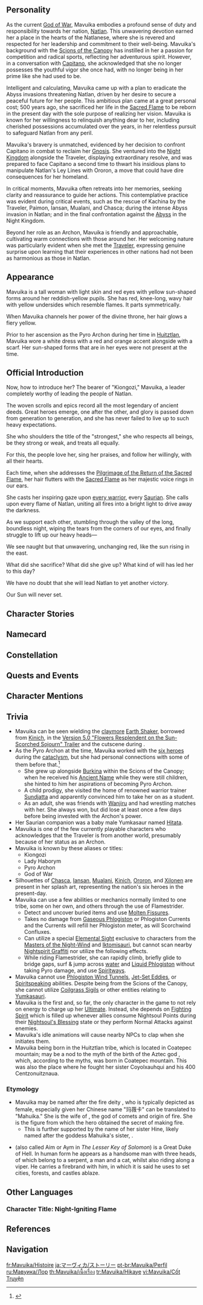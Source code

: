 {{CharacterTabs}}
{{Quote|Natlan's Archon and leader, the everlasting flame of hope for all living beings, and the cleansing flame that incinerates all evil.|Description from the Official Website<ref>Official Genshin Impact Website: [https://genshin.hoyoverse.com/en/character/Natlan?char=7 Mavuika]</ref>}}
==Personality==
{{Quote|The leader of Natlan who inherited the Ancient Name of "Kiongozi." She made a vow to illuminate the future of the nation of war with the Sacred Flame.|In-game character attributes and profile page text}}
As the current [[Pyro Archon|God of War]], Mavuika embodies a profound sense of duty and responsibility towards her nation, [[Natlan]]. This unwavering devotion earned her a place in the hearts of the Natlanese, where she is revered and respected for her leadership and commitment to their well-being. Mavuika's background with the [[Scions of the Canopy]] has instilled in her a passion for competition and radical sports, reflecting her adventurous spirit. However, in a conversation with [[Capitano]], she acknowledged that she no longer possesses the youthful vigor she once had, with no longer being in her prime like she had used to be.

Intelligent and calculating, Mavuika came up with a plan to eradicate the Abyss invasions threatening Natlan, driven by her desire to secure a peaceful future for her people. This ambitious plan came at a great personal cost; 500 years ago, she sacrificed her life in the [[Sacred Flame]] to be reborn in the present day with the sole purpose of realizing her vision. Mavuika is known for her willingness to relinquish anything dear to her, including cherished possessions accumulated over the years, in her relentless pursuit to safeguard Natlan from any peril.

Mavuika's bravery is unmatched, evidenced by her decision to confront Capitano in combat to reclaim her [[Gnosis]]. She ventured into the [[Night Kingdom]] alongside the Traveler, displaying extraordinary resolve, and was prepared to face Capitano a second time to thwart his insidious plans to manipulate Natlan's Ley Lines with Ororon, a move that could have dire consequences for her homeland.

In critical moments, Mavuika often retreats into her memories, seeking clarity and reassurance to guide her actions. This contemplative practice was evident during critical events, such as the rescue of Kachina by the Traveler, Paimon, Iansan, Mualani, and Chasca; during the intense Abyss invasion in Natlan; and in the final confrontation against the [[Abyss]] in the Night Kingdom.

Beyond her role as an Archon, Mavuika is friendly and approachable, cultivating warm connections with those around her. Her welcoming nature was particularly evident when she met the [[Traveler]], expressing genuine surprise upon learning that their experiences in other nations had not been as harmonious as those in Natlan.

==Appearance==
{{See also|Undying Sun}}
<!-- Keep appearance section short and concise. Limit to 3-4 sentences. Outfits should be described on the outfit pages. -->
Mavuika is a tall woman with light skin and red eyes with yellow sun-shaped forms around her reddish-yellow pupils. She has red, knee-long, wavy hair with yellow undersides which resemble flames. It parts symmetrically. 

When Mavuika channels her power of the divine throne, her hair glows a fiery yellow.

Prior to her ascension as the Pyro Archon during her time in [[Huitztlan]], Mavuika wore a white dress with a red and orange accent alongside with a scarf. Her sun-shaped forms that are in her eyes were not present at the time.

==Official Introduction==
<!-- Article from Hoyolab -->
{{Official Introduction
|title     = The Brightest, Most Splendid, Most Resplendent Flame Reborn
|link      = https://www.hoyolab.com/article/35172374
|character = Mavuika
}}
{{Quote|Even in the complex tapestry of [[Teyvat]]'s night sky, such a dazzling constellation is seldom seen. Its scorching radiance is as though it wants to [[False Sky|burn a hole]] in the very fabric of the sky itself. When it finally becomes a shooting star streaking toward the horizon, that fire will kindle even the deepest, coldest nights into brightest day.|Sighed by [["B"]] during a divination}}

{{Quote|Mavuika? Ohh! You mean the one who competed with me in the [[Stadium of the Sacred Flame]]! Hahaha, you'd think an [[Archon]] could hold their liquor better than that! Uh... what? They said I got wasted first? No freaking way, not a chance! That day, I was... uh, hang on a sec, now why did I go see the Pyro Archon that day again...?|[[Varka]]'s response to [[Alice]]'s question about the results of the "meeting" in Natlan, as he scratched his head in thought}}
Now, how to introduce her? The bearer of "Kiongozi," Mavuika, a leader completely worthy of leading the people of Natlan.

The woven scrolls and epics record all the most legendary of ancient deeds. Great heroes emerge, one after the other, and glory is passed down from generation to generation, and she has never failed to live up to such heavy expectations.

She who shoulders the title of the "strongest," she who respects all beings, be they strong or weak, and treats all equally.

For this, the people love her, sing her praises, and follow her willingly, with all their hearts.

Each time, when she addresses the [[Pilgrimage of the Return of the Sacred Flame]], her hair flutters with the [[Sacred Flame]] as her majestic voice rings in our ears.

She casts her inspiring gaze upon [[Natlan/Culture#Tribes of Natlan|every warrior]], every [[Saurian]]. She calls upon every flame of Natlan, uniting all fires into a bright light to drive away the darkness.

As we support each other, stumbling through the valley of the long, boundless night, wiping the tears from the corners of our eyes, and finally struggle to lift up our heavy heads—

We see naught but that unwavering, unchanging red, like the sun rising in the east.

What did she sacrifice? What did she give up? What kind of will has led her to this day?

We have no doubt that she will lead Natlan to yet another victory.

Our Sun will never set.

==Character Stories==
{{Character Story
|title1        = Character Details
|text1         = <p>When the name "Mavuika" is mentioned, the citizens of [[Natlan]] will not be stingy with their praise, for she has proven herself well-qualified and worthy of respect, be it as a leader or [[Archon]].</p><!--
              --><p>She is the pinnacle of strength in Natlan, and she has the bearing to match. Even newly-arrived travelers need only hear her speak at the [[Stadium of the Sacred Flame]] to know that she merits being known as the sun.</p><!--
              --><p>She is exceedingly awe-inspiring, but is no unsmiling ruler whose ways may as well be set in stone. In informal situations, she is an enthusiastic and friendly big-sister figure, always ready to chat, and ever open to reasonable suggestions.</p><!--
              --><p>On the eve of the [[Pilgrimage of the Return of the Sacred Flame]], the [[Weary Inn]] is often packed with passionate revelers, and Mavuika can often be found there, playing cards or singing songs with everyone, and even if some drunk person splashes their drink onto her, she doesn't mind at all.</p><!--
              --><p>After all, for someone who can ignite their hair to dry off said drink, such incidents are small beans. When such levity is hard to come by, why let something so minor spoil the mood?</p><!--
              --><p>But should the person intend to start a drinking contest, it is Mavuika's desire to win that will be kindled. As the "battle" has begun, there can be no room for retreat or surrender. The victor will be determined, one way or the other.</p><!--
              --><p>Since becoming Archon, her habits have remained utterly unchanged, and this has allowed her to make many friends across the tribes.</p><!--
              --><p>However, not everyone possesses the subtle sense of proper propriety for such a relationship. Indeed, she can be too down-to-earth, and with her lack of airs, some misjudge the situation and get the false impression that they can use their friendship with an Archon to their own benefit.</p><!--
              --><p>Strangely enough, though people of this sort are a dime a dozen, they have never caused any major trouble, for Mavuika has never responded to such ridiculous requests &mdash; a solemn, icy stare is all she needs to send the other party scampering away.</p><!--
              --><p>The sight of those ever-burning eyes casting such a frigid gaze wakes those confused fools up in an instant to the fact that Mavuika is still the leader of a nation, a supreme deity.</p><!--
              --><p>A [[Speaker's Chamber]] staff member once suggested that she should subject those who so harass her to at least token punishment, lest there be an endless stream of incidents to come, but she refused.</p><!--
              --><p>"Archonhood is status, authority, and a spiritual symbol. But it is not who 'I' am."</p>
|mention1      = 

|title2        = Character Story 1
|friendship2   = 2
|text2         = <p>Theoretically, anyone in Natlan can become the [[Pyro Archon]], so long as they prove that they are the mightiest warrior of their era during a Pilgrimage.</p><!--
              --><p>Therefore, the rulers of the nation have varied wildly in personality and style. Some worshipped power and strength, valuing results. To them, any price was acceptable so long as the ends could be achieved.</p><!--
              --><p>Mavuika is just the opposite. In the eyes of others, she is undoubtedly your typical "perfectionist" &mdash; not only must things be done well, but also beautifully.</p><!--
              --><p>To pursue quality and completeness is only human, but doing so often requires extra time. And whenever anyone tells her that such an approach isn't efficient enough, Mavuika has a set of arguments at the ready.</p><!--
              --><p>First, there are no standalone events in this world. Tracing events backward reveals causes, while moving forward reveals outcomes. Humans are incapable of analyzing the whole chain of events. All they can do is handle each one as best they can, and avoid leaving hidden pitfalls.</p><!--
              --><p>Second, all past events become valuable experiences. Successes serve as references, and failures as lessons. But if matters were dealt with carelessly, all they will leave are warnings to not repeat the same mistakes.</p><!--
              --><p>But apart from these two ideas, Mavuika also has a very important reason for her approach that she rarely ever mentions &mdash; and that is "fun."</p><!--
              --><p>She has a broad range of hobbies, and has unparalleled skill in the various sports and games popular across the tribes, but one sentence can sum up all of these interests &mdash; she loves getting better at things.</p><!--
              --><p>For example, when she first learned how to rock climb, she would commit every movement her coach made to memory and ask in detail about every last maneuver.</p><!--
              --><p>Her next step was to train &mdash; and train a lot, making her body remember the trick behind each movement, gradually executing them faster and faster. She even requested someone to record the entire process with a [[Kamera]], all the better to later study any failures or areas where she wasn't fluid enough.</p><!--
              --><p>She would also talk with her coach and use various tools and equipment in order to solve problems she encountered, enumerating lists of solutions, and trying out each one in turn before choosing the best.</p><!--
              --><p>In this way, Mavuika honed her climbing skills to perfection most quickly indeed, and her questions grew ever harder for her coach to answer, eventually shifting their relationship from that of teacher and student to that of fellow lovers of climbing, delving into their craft together.</p><!--
              --><p>In other fields, there were even more exaggerated cases. In some cases, Mavuika would come to surpass "masters" with three to four decades of experience after just a single year of study.</p><!--
              --><p>The reason behind this was actually quite simple: Building up skills is easy, but maintaining progress is hard. Once memories have sunk into one's body, it becomes easy for one to grow self-satisfied and complacent, and thus cease to actively think.</p><!--
              --><p>As such, one thing Mavuika detests is repetition: If a deed done before must be done again, then it must be done differently in some way, whether by trying something new, or else through reflection and optimization.</p><!--
              --><p>But it is difficult for most to see all the effort that she puts into this, and thus, her swift progress is often put down to talent. To this, she can only wryly smile, for who in this world was born with such a surfeit of talent?</p><!--
              --><p>"If you want to improve, all you have to do is master the 'skill' of improvement and then just put in the work."</p>
|mention2      = 

|title3        = Character Story 2
|friendship3   = 3
|text3         = <p>Mavuika gives the impression of being a most avid outdoorswoman. When not at work or training, she can be seen in all sorts of places, throwing herself at various extreme challenges.</p><!--
              --><p>But what people often fail to realize is that she actually can also sit still for long periods of time, staying focused as she reads books and woven scrolls, as she possesses ample patience.</p><!--
              --><p>Her other great indoor hobby is solving puzzles, whether these involve logical reasoning or pattern recognition, and regardless if their contents are images, numbers, or even stories. All quickly suck her into a world of her own.</p><!--
              --><p>After enjoying time well-spent making deductions and decisions, she even scores these puzzles based on their quality, difficulty, and reasonability, so that her fellow puzzle hobbyists have a reliable standard to refer to.</p><!--
              --><p>Yet this hobby of hers came to pose a problem: Puzzle games are usually one-time sources of enjoyment and lack replayability, and Mavuika tends to solve them all too quickly, faster even than the ability of puzzle creators to develop new ones.</p><!--
              --><p>As such, while keeping an eye on any new puzzles that come to market, Mavuika also dusts off already-solved puzzles and adds various restrictions and limitations to increase the difficulty or complexity.</p><!--
              --><p>For example, while doing a puzzle, she might allow herself to select pieces normally, but flip the pieces when placing them, thus only being able to see if she has the puzzle right after placing every piece and flipping the whole thing back over.</p><!--
              --><p>Or perhaps, if the puzzle requires separating multiple connected pieces of metal, she will affix one piece to the table, thus restricting the number of directions in which she can conveniently pull the pieces apart, requiring her to consider alternatives &mdash; a restriction that can also be applied to knot puzzles.</p><!--
              --><p>Over time, she has compiled the various gameplay challenges she has come up with and puzzle ratings she has given, creating a most valuable curated catalog of puzzles.</p><!--
              --><p>At first, she published it at the Speaker's Chamber, hoping that she could help her fellow hobbyists, and also promote this relatively niche hobby while she was at it, but the quickest to seize upon the utility of the resource she created were, in fact, the sellers of puzzles.</p><!--
              --><p>They used the recommendation of the Pyro Archon herself to shamelessly peddle their puzzles, but this quickly led to numerous disputes &mdash; approval though it be, Mavuika's catalog only indicated her personal preference, while the full scope of human taste in puzzles is vast indeed.</p><!--
              --><p>Following that incident, Mavuika no longer publicly discloses her catalog, but if one truly considers oneself a puzzle enthusiast, one can still go to the Speaker's Chamber and request to view it.</p><!--
              --><p>...With the caveat that you must first prove yourself an expert by solving a random puzzle selected from Mavuika's collection by the Chamber staff, of course.</p>
|mention3      = 

|title4        = Character Story 3
|friendship4   = 4
|text4         = <p>Mavuika was born to a very ordinary family of the [[Scions of the Canopy]]. Her [[Haumia|mother]] was bold and passionate but lacked caution, while her father was knowledgeable but taciturn, and the two would constantly clash from the moment they were married.</p><!--
              --><p>The birth of their child changed everything &mdash; Mavuika was like a small, pure, burning sun, constantly casting rays of warmth in all directions, the streaming light scattering and burning away the barriers and gloom that lay between them.</p><!--
              --><p>Young Mavuika was curious about everything and anything, and whenever her father would answer her questions, he always drew a worshipful gaze and warm, genuine smile from her, a process that gradually taught him the joys of communicating with others and sharing his thoughts.</p><!--
              --><p>While she gained knowledge from her father, Mavuika would pester her mother to bring her out on adventures every day, and on these, the brave young girl would always charge ahead, scaring her mother half to death. As this repeated time and again, her mother came to realize how her own reckless behavior must have seemed inappropriate in the eyes of others.</p><!--
              --><p>Mavuika matured faster than any other child her age, and very quickly, the knowledge she had gleaned from her father allowed her to point out her mother's rashness, and the experiences she had with her mother allowed her to identify her father's overly idealistic thinking.</p><!--
              --><p>Like a bridge, she stood between two people who could not at first communicate easily with one another, slowly dissolving the many contradictions and misunderstandings that had accumulated over time. When her father taught her martial arts, her mother would give pointers from the side, and when her mother took her to train Saurians, her father would also come along.</p><!--
              --><p>But the thing that really pushed Mavuika to take another step forward was the birth of another angel into the house &mdash; her sister, [[Hine]].</p><!--
              --><p>Perhaps it was because Mavuika had already taken on responsibilities important to the family's relationships that she quickly got used to the role of an older sister, and step by step, she passed on all that she had learned from her parents to Hine.</p><!--
              --><p>Hine was by no means easy to handle. She was naughty at times, quiet at others, and rarely obedient, which often resulted in the other three household members seated at the table simultaneously facepalming with a sigh. But even these were moments filled with warmth.</p><!--
              --><p>Once, when Mavuika and her father were teaching her, Hine asked a question:</p><!--
              --><p>"If all the Pyro Archons are just humans, how can we be sure that every person who becomes one will be willing to protect us?"</p><!--
              --><p>"It's precisely because we are all ordinary people that we don't need such guarantees."</p><!--
              --><p>"Daddy, I don't get it! You're talking in riddles again."</p><!--
              --><p>"Ask your sister, then. I'm certain she's figured this one out already &mdash; a long while ago, in fact."</p><!--
              --><p>Mavuika simply smiled and hugged her sister, patting her on her head, and said nothing more on the matter.</p>
|mention4      = Haumia, Hine

|title5        = Character Story 4
|friendship5   = 5
|quest5        = Black Stone Under a White Stone
|text5         = <p>Five hundred years ago, when Mavuika's plan to save Natlan was revealed to the chiefs and elite warriors, there were stark divisions of opinion.</p><!--
              --><p>Some believed that the loss of a leader and warrior as important as Mavuika was unacceptable, for there could be no future to speak of if the present era could not be defended.</p><!--
              --><p>In the end, however, the vast majority were persuaded by Mavuika or by the various tribal chiefs, for hers was the only plan that provided any hope of victory, even though to those at the time, it seemed incredibly risky, and had slim odds of success anyway.</p><!--
              --><p>Guided by an unspoken understanding, the warriors visited her Speaker's Chamber as one, offering their most important belongings to be used as "fuel" in case of any future emergencies.</p><!--
              --><p>These brave people were proud of this necessary sacrifice and did not hesitate in the least, but Mavuika called out to each of them before they could leave, offered them a hot drink, and listened to them speak of the story behind those objects.</p><!--
              --><p>She was willing to, and indeed, had to carry these stories with her into the future, for memories can surpass time where human lifespans may fail. And though these objects might not endure into the future, so long as someone still sang their stories, they could welcome the victorious dawn alongside the people of the future.</p><!--
              --><p>Thus did they all, old friends of Mavuika and relative strangers both, speak freely in the Speaker's Chamber, at times boasting of heroic achievements, and at others shedding silent tears for the passing of close kin and friends.</p><!--
              --><p>Each item was well-kept and maintained, and their numbers have only increased over the last five hundred years, up until now.</p><!--
              --><p>However, only a very few would finish the last of their drink after telling their story, pause for a moment, and then ask Mavuika if she had similar stories she wanted to share.</p><!--
              --><p>And with a smile on her face, she would speak of her parents, of Hine, and of their two mischievous [[Yumkasaur]]s, the things she held most dear in the time she was about to lose.</p><!--
              --><p>"All of this stuff is pretty important, isn't it..."</p><!--
              --><p>"No. All of it ceased to be important the moment we decided on this plan &mdash; even me."</p>
|mention5      = Haumia, Hine

|title6        = Character Story 5
|friendship6   = 6
|quest6        = Incandescent Ode of Resurrection
|text6         = <p>Mavuika always imagined her plan to fight against the [[Abyss]] as a lengthy journey, and herself as an adventurer carrying a full pack and marching toward her predetermined goal. Memory and love were the supplies she brought, and they would help see her through confusion and solitude.</p><!--
              --><p>Within a world created through meditation, she would manifest this path. A high tower would appear in the distance, the [[Sacred Flame]] burning at its summit, lighting her way and showing her the path.</p><!--
              --><p>None knew how to get there, nor how far the journey would take her, but as her luggage grew ever lighter, the road stretched ever farther on with each step she took.</p><!--
              --><p>Farewell, [[Atea]] said to her, and [[Tenoch]], and her mother and sister.</p><!--
              --><p>Farewell, [[Sundjatta]] told her, and [[Burkina]] and [[Wanjiru]] also.</p><!--
              --><p>The existence of the path to victory was not something to be taken for granted. Rather, it was forged by countless heroes, past and present. Rather than a "savior," then, Mavuika preferred to be known as an "agent."</p><!--
              --><p>But this alone was not enough. Her journey was no penance that required only willpower, but rather, decisiveness and wisdom also.</p><!--
              --><p>She could never have foreseen such marked variables as the [[Traveler]] or [[The Captain]] five hundred years prior, but upon learning of them, she only needed a moment's consideration before deciding to incorporate them into the plan.</p><!--
              --><p>In addition to any other considerations she might have had based on the realities of the situation, another factor played into her judgment &mdash; that both the Traveler and The Captain exhibited traits that mirrored her own.</p><!--
              --><p>Were it not for their respective positions, she would have liked nothing more than for the three of them to sit and speak of their travels over grilled meat and drinks. After all, those who travel along the same road, never having a fixed residence, can best resonate with and understand one another.</p><!--
              --><p>But she also had a deep understanding of the obstacles therein &mdash; having traveled so far, it was only natural to not wish to show the fatigue or weakness in one's heart, and even she was no exception.</p><!--
              --><p>She could easily tell stories about her comrades or family with a smile, but rarely could she speak of the sadness sown in the river of time by those happy moments, nor could she take out her long-emptied haversack, point at it, and speak of how it reflected the current state of her heart.</p><!--
              --><p>She could not, she would not, and she did not need to.</p><!--
              --><p>So, in the end, she kept a suitable distance, just as she always has. Everyone needed the ringing cheers and flowing wine of victory feasts, just as they needed the solitary quiet once the revelry faded.</p><!--
              --><p>In this era, perhaps only one person would ever inappropriately knock on her door in those peaceful moments, and that was [[Citlali]].</p><!--
              --><p>Perhaps it was her fondness for drink? Or maybe they just made suitable drinking buddies.</p>
|mention6      = Atea, Tenoch, Haumia, Hine, Sundjatta, Burkina, Wanjiru, Traveler, Capitano, Citlali

|title7        = Flamestrider
|friendship7   = 4
|quest7        = Incandescent Ode of Resurrection
|text7         = <p>In emergencies, speed is the difference between life and death. Being well aware of this, Mavuika had long had the idea of constructing a multifunctional powerhouse of a vehicle.</p><!--
              --><p>It needed to be both fast and sturdy, such that it would not damaged while moving at high-speeds, no matter the circumstances.</p><!--
              --><p>It needed to be able to traverse a wide variety of terrain, from cliffs to the water's surface, or even the skies. After all, in critical situations, the quickest path is always a straight line.</p><!--
              --><p>It also needed sufficient explosive power, such that it could serve as a weapon when necessary. After all, in the event of an Abyssal attack, time spent tangling with monsters was time wasted.</p><!--
              --><p>Then, it had to be sufficiently compatible with [[Pyro]], such that she could summon it with a mere flick of her wrist.</p><!--
              --><p>"These are my requirements. Well within your capabilities, right, [[Xilonen]]?"</p><!--
              --><p>"Wha...?"</p><!--
              --><p>Even by themselves, each of her criteria was difficult to fulfill. Put together, the task was truly outrageous. Even an artisan skilled as Xilonen thought Mavuika off her rocker, and understandably so.</p><!--
              --><p>But Mavuika had come with much more than just a request. She brought also ideas with which to solve the problems involved &mdash; long had she been scouring Natlan for all manner of strangely-shaped [[Source Mechanism]]s as yet uncorrupted by the Abyss, along with various design blueprints of unknown provenance.</p><!--
              --><p>In the distant past, the ancient [[dragon]]s too had tried to fight against the Abyss. Their methods were exceptionally brutal, and as a result, they had built many a mighty device that relied on raw power to achieve victory. As for the blueprints, those Mavuika had copied by hand and brought with her.</p><!--
              --><p>If the secrets behind the schematics could be unlocked, and the pre-existing devices reverse-engineered, and the useful parts disassembled before being recombined...</p><!--
              --><p>Having considered things up to this point, Xilonen looked up at Mavuika's smiling face, and knew she no longer had any reason to refuse, nor did she want to &mdash; what artisan would willingly miss out on making such a creation?</p><!--
              --><p>Thus the two of them joined forces to delve into the secrets behind the Source Mechanisms. In the process, they discovered that their original assumptions were too simplistic. It was impossible to get all the key components they needed from existing material.</p><!--
              --><p>The solution, then, was to use modern smithing techniques to create said parts independently and combine the two elements &mdash; a process that involved lots of overheating and explosions en route to solving the Pyro compatibility issue that Source Mechanisms had.</p><!--
              --><p>After a long period of development, the prototype Flamestrider was at last complete. No one had ever seen such a beastly creation with such powerful capabilities before, and people lined up to see and applaud it.</p><!--
              --><p>Thus did the leader who protects Natlan gain yet another guaranteed source of strength.</p><!--
              --><p>Also worth mentioning is the fact that Xilonen declined to take part in the vehicle testing phase that followed, claiming that she had "forgotten to make a second helmet." After all, sitting on the back of that thing while Mavuika is driving is a great way to end up feeling queasy.</p>
|mention7      = Xilonen

|title8        = Vision
|friendship8   = 6
|quest8        = Incandescent Ode of Resurrection
|text8         = <p>When Mavuika was still very young, she had yet to develop a complete concept of life and death. It was at this time that her father achieved victory in the Pilgrimage, and was soon to embark on a glorious journey.</p><!--
              --><p>In the culture and traditions of Natlan, to obtain this privilege is to become a hero, and Mavuika was immensely proud of her father for having done so. Thus, when her father came to say his farewells, she couldn't really understand the disquiet on her mother's face.</p><!--
              --><p>It was very uncommon for a team fighting in the [[Night Warden Wars]] to be completely wiped out, and even should some fall, their lives' flames would be rekindled by the [[Ode of Resurrection]] so long as the unit dispatched achieved victory.</p><!--
              --><p>At last, news of victory came to the Stadium. It had been three days and nights of vicious battle, and had cost three out of seven warriors, Mavuika's father being among them.</p><!--
              --><p>Though she was somewhat worried, Mavuika knew the Rite of Rekindling to be akin to a victory feast. Her father would return to them from the Sacred Flame, just as she remembered, and their family would be reunited.</p><!--
              --><p>But, contrary to her expectations, her father was covered in wounds from head to toe, so much so that he could not even stand on his own two feet.</p><!--
              --><p>The Ode of Resurrection could rekindle life, but only the fatal wound could be reversed. The wounds that had slowly accumulated as the battle raged on or pre-existing ailments would not be cured. And it was precisely the length of the battle that had brought her father low.</p><!--
              --><p>This was the first time Mavuika had seen her father in such a weak state, and the first time she felt the gaze of "death" fixed on her. It was still a thing to be respected and feared, even with the Ode at hand.</p><!--
              --><p>Having rarely cried in her life, Mavuika held her tears back this time, too. She simply lowered her head in silence, gripping her father's hand as he lay in his sickbed, her heart filled, in truth, more with regret than sadness.</p><!--
              --><p>Perceiving her thoughts, her father told her that this was the truth of "war," that all fear death, but that some would always step forth to fight, because they had something they wished to protect.</p><!--
              --><p>But the world of children is not yet governed by so many expectations, and she did not understand why her father, and indeed, all the grown-ups, were willing to shoulder the duty of war.</p><!--
              --><p>"Since we're forced to fight this war, then I wish to put an end to it."</p><!--
              --><p>Mavuika's eyes flashed like flames as she spoke, and her parents looked at one another, some certainty dawning. They did not rush to deny that notion on account of their daughter's "naivete." Instead, they nodded.</p><!--
              --><p>Her parents' acknowledgment steeled her initial resolve, and thus did the gaze of the [[god]]s come to rest upon her. And though she would later learn many secrets and know more about the crisis that Natlan faced, she would never doubt the trust she once saw in their eyes.</p><!--
              --><p>She believed that this was something that only she could do &mdash; not only because she was "Kiongozi" Mavuika, but also because she was her parents' daughter, their pride and joy. She was a daughter of the Scions of the Canopy &mdash; a daughter of Natlan.</p>
|mention8      = Haumia
}}

==Namecard==
{{Namecard|Mavuika: Sun-Crowned}}

==Constellation==
{{Constellation Lore|Sol Invictus}}

==Quests and Events==
{{Quests and Events}}
<!--
==Character Trials==
{{Trials by Character}}
-->
==Character Mentions==
{{Character Mentions}}
<!--
==Mail==
{{Mails by Category List|noheader=1}}
-->
==Trivia==
*Mavuika can be seen wielding the [[claymore]] [[Earth Shaker]], borrowed from [[Kinich]], in the [https://youtu.be/w1BaF4fd1UM Version 5.0 "Flowers Resplendent on the Sun-Scorched Sojourn" Trailer] and the cutscene during {{Quest|A Decision (Archon Quest)|showType=0}}.
*As the Pyro Archon at the time, Mavuika worked with the [[Heroes of Natlan|six heroes]] during the [[cataclysm]], but she had personal connections with some of them before that.<ref>{{Ref/Quest|A Fuel Named "Fate"}}</ref>
**She grew up alongside [[Burkina]] within the Scions of the Canopy; when he received his [[Ancient Name]] while they were still children, she hinted to him her aspirations of becoming Pyro Archon.
**A child prodigy, she visited the home of renowned warrior trainer [[Sundjatta]] and apparently convinced him to take her on as a student.
**As an adult, she was friends with [[Wanjiru]] and had wrestling matches with her. She always won, but did lose at least once a few days before being invested with the Archon's power.
* Her Saurian companion was a baby male Yumkasaur named [[Hitata]].
*Mavuika is one of the few currently playable characters who acknowledges that the Traveler is from another world, presumably because of her status as an Archon.
*Mavuika is known by these aliases or titles:
**Kiongozi
**Lady Haborym
** Pyro Archon
** God of War
*Silhouettes of [[Chasca]], [[Iansan]], [[Mualani]], [[Kinich]], [[Ororon]], and [[Xilonen]] are present in her splash art, representing the nation's six heroes in the present-day.
* Mavuika can use a few abilities or mechanics normally limited to one tribe, some on her own, and others through the use of Flamestrider.
** Detect and uncover buried items and use [[Molten Fissure]]s.
** Takes no damage from [[Gaseous Phlogiston]] or Phlogiston Currents and the Currents will refill her Phlogiston meter, as will Scorchwind Confluxes.
** Can utilize a special [[Elemental Sight]] exclusive to characters from the [[Masters of the Night-Wind]] and [[Iktomisaurus|Iktomisauri]], but cannot scan nearby [[Nightspirit Graffiti]] nor utilize the following effects.
** While riding Flamestrider, she can rapidly climb, briefly glide to bridge gaps, surf & jump across [[water]] and [[Liquid Phlogiston]] without taking Pyro damage, and use [[Spiritway]]s.
* Mavuika cannot use [[Phlogiston Wind Tunnel]]s, [[Jet-Set Eddies]], or [[Spiritspeaking]] abilities. Despite being from the Scions of the Canopy, she cannot utilize [[Coilgrass Sigil]]s or other entities relating to [[Yumkasaurus|Yumkasauri]].
* Mavuika is the first and, so far, the only character in the game to not rely on energy to charge up her [[Hour of Burning Skies|Ultimate]]. Instead, she depends on [[Hour of Burning Skies|Fighting Spirit]] which is filled up whenever allies consume Nightsoul Points during their [[Nightsoul's Blessing]] state or they perform Normal Attacks against enemies.
* Mavuika's idle animations will cause nearby NPCs to clap when she initiates them.
* Mavuika being born in the Huitztlan tribe, which is located in Coatepec mountain; may be a nod to the myth of the birth of the Aztec god {{w|Huitzilopochtli}}, which, according to the myths, was born in Coatepec mountain. This was also the place where he fought her sister Coyolxauhqui and his 400 Centzonuitznaua.

===Etymology=== 
*Mavuika may be named after the {{w|Māori}} fire deity {{w|Mahuika}}, who is typically depicted as female, especially given her Chinese name "玛薇卡" can be translated to "Mahuika." She is the wife of {{w|Auahitūroa}}, the god of comets and origin of fire. She is the figure from which the hero {{w|Māui}} obtained the secret of making fire.
**This is further supported by the name of her sister Hine, likely named after the goddess Mahuika's sister, {{w|Hine-nui-te-pō}}.
*{{w|Haborym}} (also called Aim or Aym in ''The Lesser Key of Solomon'') is a Great Duke of Hell. In human form he appears as a handsome man with three heads, of which belong to a serpent, a man and a cat, whilst also riding along a viper. He carries a firebrand with him, in which it is said he uses to set cities, forests, and castles ablaze.
<!--
==Notes==
{{Reflist|note=1}}
-->

==Other Languages==
===Character Title: Night-Igniting Flame===
{{Other Languages
|en       = Night-Igniting Flame
|zhs      = 焚夜以炎
|zhs_rm   = Fényè Yǐyán
|zht      = 焚夜以炎
|zht_rm   = Fényè Yǐyán
|zh_tl    = Burn the Night with Flames
|ja       = 夜を焼き尽くす炎
|ja_rm    = Yoru wo Yaki Tsukusu Honoo
|ja_tl    = Flame that Burns the Night Completely
|ko       = 밤을 사르는 불꽃
|ko_tl    = 
|es       = La Calcinadora de la Noche
|es_tl    = The Calciner of the Night
|fr       = Flamme embrasant la nuit
|fr_tl    = Flame Setting Ablaze the Night
|ru       = Пылающая ночь
|ru_tl    = Blazing Night
|th       = เพลิงผลาญรัตติกาล
|th_rm    = 
|th_tl    = Night-Destroying Flame
|vi       = Lửa Thiêu Đêm Đen
|vi_tl    = Dark Night Burning Flame
|de       = Flamme der Nachterhellung
|de_tl    = Flame of the Night Illumination
|id       = Night-Igniting Flame
|pt       = Chama da Noite Ardente
|pt_tl    = Flame of the Burning Night
|tr       = Geceyi Tutuşturan Alev
|tr_tl    = Night Igniting Flame
|it       = Fiamma che incendia la notte
|it_tl    = Flame That Ignites the Night
}}

==References==
{{Reflist}}

==Navigation==
{{Character Navbox|link type=lore}}

[[fr:Mavuika/Histoire]]
[[ja:マーヴィカ/ストーリー]]
[[pt-br:Mavuika/Perfil]]
[[ru:Мавуика/Лор]]
[[th:Mavuika/เนื้อเรื่อง]]
[[tr:Mavuika/Hikaye]]
[[vi:Mavuika/Cốt Truyện]]